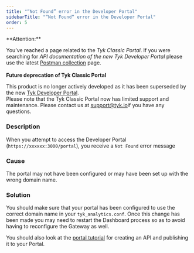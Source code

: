 ```yaml
---
title: "“Not Found” error in the Developer Portal"
sidebarTitle: "“Not Found“ error in the Developer Portal"
order: 5
---
```



<Warning>
**Attention:**

You’ve reached a page related to the *Tyk Classic Portal*. If you were searching for *API documentation of the new Tyk
Developer Portal* please use the latest
[Postman collection](/docsv2/nightly/product-stack/tyk-enterprise-developer-portal/api-documentation/tyk-edp-api) page.
<br />
<br />
**Future deprecation of Tyk Classic Portal**

This product is no longer actively developed as it
has been superseded by the new [Tyk Developer Portal](/docsv2/nightly/portal/overview).
<br />
Please note that the Tyk Classic Portal now has limited support and maintenance. Please contact us at
[support@tyk.io](<mailto:support@tyk.io?subject=Tyk classic developer portal>)if you have any questions.
</Warning>


### Description

When you attempt to access the Developer Portal (`https://xxxxxx:3000/portal`), you receive a `Not Found` error message

### Cause

The portal may not have been configured or may have been set up with the wrong domain name.

### Solution

You should make sure that your portal has been configured to use the correct domain name in your `tyk_analytics.conf`. Once this change has been made you may need to restart the Dashboard process so as to avoid having to reconfigure the Gateway as well.

You should also look at the [portal tutorial](/docsv2/nightly/getting-started/tutorials/publish-api) for creating an API and publishing it to your Portal.
